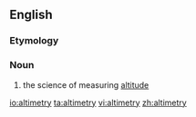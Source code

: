 ==English==

===Etymology===
{{suffix|altitude|alt1=alti(tude)|metry}}

===Noun===
{{en-noun|-}}

# the science of measuring [[altitude]]

[[io:altimetry]]
[[ta:altimetry]]
[[vi:altimetry]]
[[zh:altimetry]]